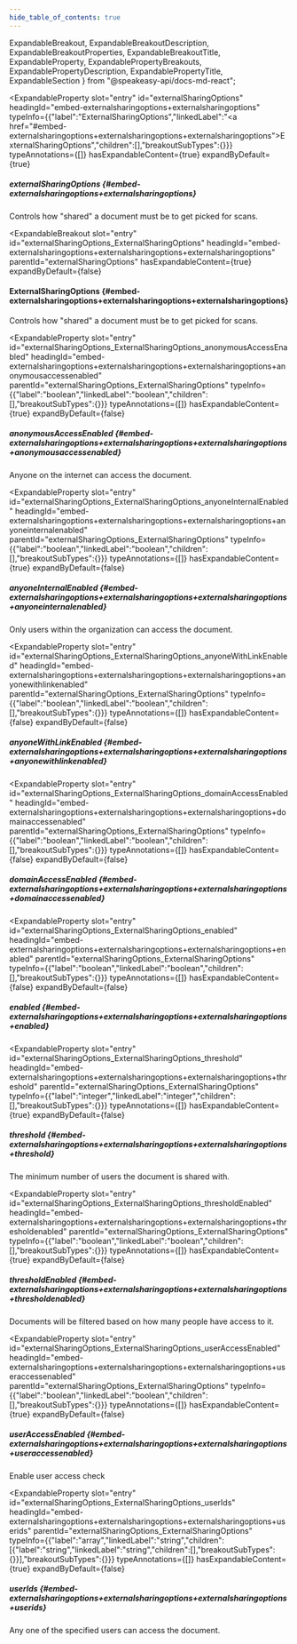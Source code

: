 ```yaml
---
hide_table_of_contents: true
---
```

  ExpandableBreakout,
  ExpandableBreakoutDescription,
  ExpandableBreakoutProperties,
  ExpandableBreakoutTitle,
  ExpandableProperty,
  ExpandablePropertyBreakouts,
  ExpandablePropertyDescription,
  ExpandablePropertyTitle,
  ExpandableSection
} from "@speakeasy-api/docs-md-react";

<ExpandableSection>

<ExpandableProperty
  slot="entry"
  id="externalSharingOptions"
  headingId="embed-externalsharingoptions+externalsharingoptions"
  typeInfo={{"label":"ExternalSharingOptions","linkedLabel":"<a href=\"#embed-externalsharingoptions+externalsharingoptions+externalsharingoptions\">ExternalSharingOptions</a>","children":[],"breakoutSubTypes":{}}}
  typeAnnotations={[]}
  hasExpandableContent={true}
  expandByDefault={true}
>

<ExpandablePropertyTitle slot="title">

##### externalSharingOptions \{#embed-externalsharingoptions+externalsharingoptions\}

</ExpandablePropertyTitle>

<ExpandablePropertyDescription slot="description">

Controls how "shared" a document must be to get picked for scans.

</ExpandablePropertyDescription>

<ExpandablePropertyBreakouts slot="breakouts">

<ExpandableBreakout
  slot="entry"
  id="externalSharingOptions_ExternalSharingOptions"
  headingId="embed-externalsharingoptions+externalsharingoptions+externalsharingoptions"
  parentId="externalSharingOptions"
  hasExpandableContent={true}
  expandByDefault={false}
>

<ExpandableBreakoutTitle slot="title">

#### ExternalSharingOptions \{#embed-externalsharingoptions+externalsharingoptions+externalsharingoptions\}

</ExpandableBreakoutTitle>

<ExpandableBreakoutDescription slot="description">

Controls how "shared" a document must be to get picked for scans.

</ExpandableBreakoutDescription>

<ExpandableBreakoutProperties slot="properties">

<ExpandableProperty
  slot="entry"
  id="externalSharingOptions_ExternalSharingOptions_anonymousAccessEnabled"
  headingId="embed-externalsharingoptions+externalsharingoptions+externalsharingoptions+anonymousaccessenabled"
  parentId="externalSharingOptions_ExternalSharingOptions"
  typeInfo={{"label":"boolean","linkedLabel":"boolean","children":[],"breakoutSubTypes":{}}}
  typeAnnotations={[]}
  hasExpandableContent={true}
  expandByDefault={false}
>

<ExpandablePropertyTitle slot="title">

##### anonymousAccessEnabled \{#embed-externalsharingoptions+externalsharingoptions+externalsharingoptions+anonymousaccessenabled\}

</ExpandablePropertyTitle>

<ExpandablePropertyDescription slot="description">

Anyone on the internet can access the document.

</ExpandablePropertyDescription>

</ExpandableProperty>

<ExpandableProperty
  slot="entry"
  id="externalSharingOptions_ExternalSharingOptions_anyoneInternalEnabled"
  headingId="embed-externalsharingoptions+externalsharingoptions+externalsharingoptions+anyoneinternalenabled"
  parentId="externalSharingOptions_ExternalSharingOptions"
  typeInfo={{"label":"boolean","linkedLabel":"boolean","children":[],"breakoutSubTypes":{}}}
  typeAnnotations={[]}
  hasExpandableContent={true}
  expandByDefault={false}
>

<ExpandablePropertyTitle slot="title">

##### anyoneInternalEnabled \{#embed-externalsharingoptions+externalsharingoptions+externalsharingoptions+anyoneinternalenabled\}

</ExpandablePropertyTitle>

<ExpandablePropertyDescription slot="description">

Only users within the organization can access the document.

</ExpandablePropertyDescription>

</ExpandableProperty>

<ExpandableProperty
  slot="entry"
  id="externalSharingOptions_ExternalSharingOptions_anyoneWithLinkEnabled"
  headingId="embed-externalsharingoptions+externalsharingoptions+externalsharingoptions+anyonewithlinkenabled"
  parentId="externalSharingOptions_ExternalSharingOptions"
  typeInfo={{"label":"boolean","linkedLabel":"boolean","children":[],"breakoutSubTypes":{}}}
  typeAnnotations={[]}
  hasExpandableContent={false}
  expandByDefault={false}
>

<ExpandablePropertyTitle slot="title">

##### anyoneWithLinkEnabled \{#embed-externalsharingoptions+externalsharingoptions+externalsharingoptions+anyonewithlinkenabled\}

</ExpandablePropertyTitle>

</ExpandableProperty>

<ExpandableProperty
  slot="entry"
  id="externalSharingOptions_ExternalSharingOptions_domainAccessEnabled"
  headingId="embed-externalsharingoptions+externalsharingoptions+externalsharingoptions+domainaccessenabled"
  parentId="externalSharingOptions_ExternalSharingOptions"
  typeInfo={{"label":"boolean","linkedLabel":"boolean","children":[],"breakoutSubTypes":{}}}
  typeAnnotations={[]}
  hasExpandableContent={false}
  expandByDefault={false}
>

<ExpandablePropertyTitle slot="title">

##### domainAccessEnabled \{#embed-externalsharingoptions+externalsharingoptions+externalsharingoptions+domainaccessenabled\}

</ExpandablePropertyTitle>

</ExpandableProperty>

<ExpandableProperty
  slot="entry"
  id="externalSharingOptions_ExternalSharingOptions_enabled"
  headingId="embed-externalsharingoptions+externalsharingoptions+externalsharingoptions+enabled"
  parentId="externalSharingOptions_ExternalSharingOptions"
  typeInfo={{"label":"boolean","linkedLabel":"boolean","children":[],"breakoutSubTypes":{}}}
  typeAnnotations={[]}
  hasExpandableContent={false}
  expandByDefault={false}
>

<ExpandablePropertyTitle slot="title">

##### enabled \{#embed-externalsharingoptions+externalsharingoptions+externalsharingoptions+enabled\}

</ExpandablePropertyTitle>

</ExpandableProperty>

<ExpandableProperty
  slot="entry"
  id="externalSharingOptions_ExternalSharingOptions_threshold"
  headingId="embed-externalsharingoptions+externalsharingoptions+externalsharingoptions+threshold"
  parentId="externalSharingOptions_ExternalSharingOptions"
  typeInfo={{"label":"integer","linkedLabel":"integer","children":[],"breakoutSubTypes":{}}}
  typeAnnotations={[]}
  hasExpandableContent={true}
  expandByDefault={false}
>

<ExpandablePropertyTitle slot="title">

##### threshold \{#embed-externalsharingoptions+externalsharingoptions+externalsharingoptions+threshold\}

</ExpandablePropertyTitle>

<ExpandablePropertyDescription slot="description">

The minimum number of users the document is shared with.

</ExpandablePropertyDescription>

</ExpandableProperty>

<ExpandableProperty
  slot="entry"
  id="externalSharingOptions_ExternalSharingOptions_thresholdEnabled"
  headingId="embed-externalsharingoptions+externalsharingoptions+externalsharingoptions+thresholdenabled"
  parentId="externalSharingOptions_ExternalSharingOptions"
  typeInfo={{"label":"boolean","linkedLabel":"boolean","children":[],"breakoutSubTypes":{}}}
  typeAnnotations={[]}
  hasExpandableContent={true}
  expandByDefault={false}
>

<ExpandablePropertyTitle slot="title">

##### thresholdEnabled \{#embed-externalsharingoptions+externalsharingoptions+externalsharingoptions+thresholdenabled\}

</ExpandablePropertyTitle>

<ExpandablePropertyDescription slot="description">

Documents will be filtered based on how many people have access to it.

</ExpandablePropertyDescription>

</ExpandableProperty>

<ExpandableProperty
  slot="entry"
  id="externalSharingOptions_ExternalSharingOptions_userAccessEnabled"
  headingId="embed-externalsharingoptions+externalsharingoptions+externalsharingoptions+useraccessenabled"
  parentId="externalSharingOptions_ExternalSharingOptions"
  typeInfo={{"label":"boolean","linkedLabel":"boolean","children":[],"breakoutSubTypes":{}}}
  typeAnnotations={[]}
  hasExpandableContent={true}
  expandByDefault={false}
>

<ExpandablePropertyTitle slot="title">

##### userAccessEnabled \{#embed-externalsharingoptions+externalsharingoptions+externalsharingoptions+useraccessenabled\}

</ExpandablePropertyTitle>

<ExpandablePropertyDescription slot="description">

Enable user access check

</ExpandablePropertyDescription>

</ExpandableProperty>

<ExpandableProperty
  slot="entry"
  id="externalSharingOptions_ExternalSharingOptions_userIds"
  headingId="embed-externalsharingoptions+externalsharingoptions+externalsharingoptions+userids"
  parentId="externalSharingOptions_ExternalSharingOptions"
  typeInfo={{"label":"array","linkedLabel":"string","children":[{"label":"string","linkedLabel":"string","children":[],"breakoutSubTypes":{}}],"breakoutSubTypes":{}}}
  typeAnnotations={[]}
  hasExpandableContent={true}
  expandByDefault={false}
>

<ExpandablePropertyTitle slot="title">

##### userIds \{#embed-externalsharingoptions+externalsharingoptions+externalsharingoptions+userids\}

</ExpandablePropertyTitle>

<ExpandablePropertyDescription slot="description">

Any one of the specified users can access the document.

</ExpandablePropertyDescription>

</ExpandableProperty>

</ExpandableBreakoutProperties>

</ExpandableBreakout>

</ExpandablePropertyBreakouts>

</ExpandableProperty>

</ExpandableSection>